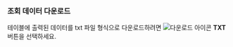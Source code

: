 ### 조회 데이터 다운로드

테이블에 출력된 데이터를 txt 파일 형식으로 다운로드하려면 ![다운로드 아이콘](/img/ico-download.svg) **TXT** 버튼을 선택하세요.